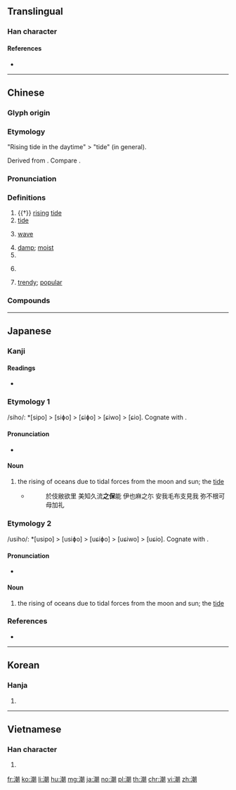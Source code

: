 ==Translingual==

===Han character===
{{Han char|rn=85|rad=水|as=12|sn=15|four=37120|canj=EJJB|ids=⿰氵朝}}

====References====
* {{Han ref|kx=0650.190|dkj=18277|dj=1060.180|hdz=31737.050|uh=6F6E|ud=28526|bh=BCE9|bd=48361}}

----

==Chinese==
{{zh-forms}}

===Glyph origin===
{{Han compound|水|朝|alt1=氵|ls=psc|c1=s|c2=p}}

===Etymology===
"Rising tide in the daytime" > "tide" (in general).

Derived from {{zh-l|*朝|morning}}. Compare {{zh-l|汐|evening tide; ebb}}.

===Pronunciation===
{{zh-pron
|m=cháo
|c=ciu4
|h=pfs=
|md=
|mn=
|w=3zau
|mc=y
|oc=y
|cat=n,a
}}

===Definitions===
{{zh-hanzi}}

# {{†}} [[rising]] [[tide]]
# [[tide]]
#: {{zh-syn|潮汐}}
#: {{zh-x|潮起潮落|ebb and flow}}
# {{lb|zh|metaphorical}} [[wave]]
#: {{zh-x|思潮|zeitgeist}}
# [[damp]]; [[moist]]
# {{zh-abbrev|潮州|[[Chaozhou]]}}
# {{zh-abbrev|潮州話|the [[Teochew]] lect}}
#: {{zh-x|潮音|'''Teochew''' pronunciation}}
# [[trendy]]; [[popular]]
#: {{zh-also|潮流}}
#: {{zh-x|潮語|'''trendy''' words; new slang|C}}

===Compounds===
{{zh-der|潮汕:Chaoshan|潮州:Chaozhou|潮流|人潮|伍員乘潮|低潮|佳評如潮|來潮|保路風潮|反高潮|受潮|回歸潮|回潮|大潮|太陰潮|學潮|寒潮|小潮|工潮|弄潮|弄潮兒|引潮力|張潮|心潮|心潮澎湃|心血來潮|怒潮|思潮|政潮|新潮|新潮流|暗潮|暗潮洶湧|暴潮|氣象潮|泛潮|浙江潮|浪潮|海寧觀潮|海潮|海潮音|湧潮|漲潮|潮位|潮信|潮劇|潮力發電|潮安縣|潮差|潮樂|潮氣|潮水|潮汐|潮汐預報|潮汛|潮湧|潮溼|潮熱|潮白|潮神|潮紅|潮菸|潮解|潮銀|潮音|潮音洞|熱潮|犯潮|狂潮|瘋狗潮|發潮|紅潮|落潮|蘇海韓潮|西潮|親潮|返潮|退潮|逃亡潮|錢塘潮|錢潮|錢王射潮|防潮|韓海蘇潮|順應潮流|風潮|風起潮湧|高潮|高潮迭起|鬧風潮|黑潮|鼓動風潮}}

----

==Japanese==

===Kanji===
{{ja-kanji|grade=6|rs=水12}}

====Readings====
* {{ja-readings|goon=[[じょう]] (jō) {{non-joyo-reading}}|kanon=[[ちょう]] (chō)|kun=[[しお]] (shio), [[うしお]] (ushio)}}

===Etymology 1===
/siho/: *[sipo] > [siɸo] > [ɕiɸo] > [ɕiwo] > [ɕio]. Cognate with {{m|ja|潮|tr=ushio}}.

====Pronunciation====
* {{IPA|/ɕio/|lang=ja}}

====Noun====
{{ja-noun|しお|hhira=しほ}}

# the rising of oceans due to tidal forces from the moon and sun; the [[tide]]
#* {{RQ:Man'yōshū|18|4045}}
#*: 於伎敝欲里 美知久流'''之保'''能 伊也麻之尓 安我毛布支見我 弥不根可母加礼

===Etymology 2===
/usiho/: *[usipo] > [usiɸo] > [uɕiɸo] > [uɕiwo] > [uɕio]. Cognate with {{m|ja|潮|tr=shio}}.

====Pronunciation====
* {{IPA|/uɕio/|lang=ja}}

====Noun====
{{ja-noun|うしお|hhira=うしほ}}

# the rising of oceans due to tidal forces from the moon and sun; the [[tide]]

===References===
* {{R:Man'yōshū 4}}

----

==Korean==

===Hanja===
{{ko-hanja|hangeul=[[조]]|eumhun=|rv=jo|mr=cho|y=co}}

# {{defn|lang=ko|sort=水12}}

----

==Vietnamese==

===Han character===
{{vi-hantu|[[triều]], [[trào]], [[xèo]], [[rều]]|rs=水12}}
# {{defn|lang=vi|sort=水12}}

[[fr:潮]]
[[ko:潮]]
[[li:潮]]
[[hu:潮]]
[[mg:潮]]
[[ja:潮]]
[[no:潮]]
[[pl:潮]]
[[th:潮]]
[[chr:潮]]
[[vi:潮]]
[[zh:潮]]